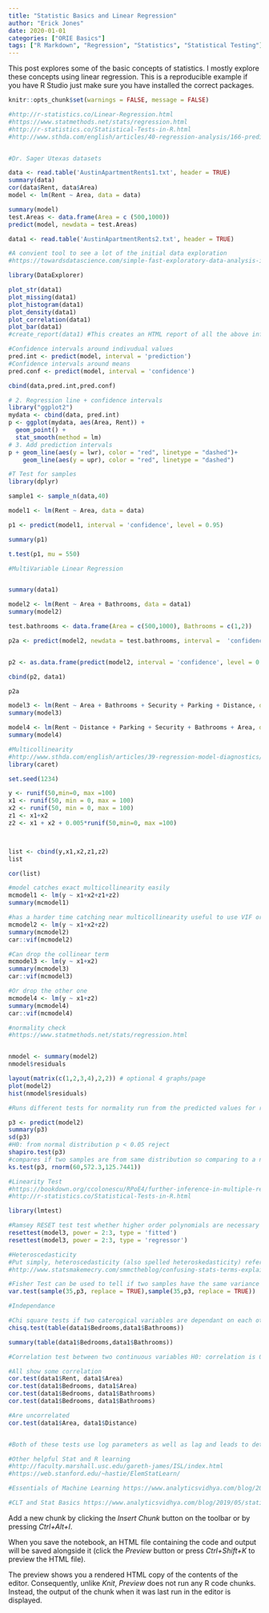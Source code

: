 ```yaml
---
title: "Statistic Basics and Linear Regression"
author: "Erick Jones"
date: 2020-01-01
categories: ["ORIE Basics"]
tags: ["R Markdown", "Regression", "Statistics", "Statistical Testing"]
---
```



This post explores some of the basic concepts of statistics. 
I mostly explore these concepts using linear regression.
This is a reproducible example if you have R Studio just  make sure you have installed the correct packages.






```r
knitr::opts_chunk$set(warnings = FALSE, message = FALSE)


```

```r

#http://r-statistics.co/Linear-Regression.html
#https://www.statmethods.net/stats/regression.html
#http://r-statistics.co/Statistical-Tests-in-R.html
#http://www.sthda.com/english/articles/40-regression-analysis/166-predict-in-r-model-predictions-and-confidence-intervals/


#Dr. Sager Utexas datasets

data <- read.table('AustinApartmentRents1.txt', header = TRUE)
summary(data)
cor(data$Rent, data$Area)
model <- lm(Rent ~ Area, data = data)

summary(model)
test.Areas <- data.frame(Area = c (500,1000))
predict(model, newdata = test.Areas)

data1 <- read.table('AustinApartmentRents2.txt', header = TRUE)


```


```r
#A convient tool to see a lot of the initial data exploration
#https://towardsdatascience.com/simple-fast-exploratory-data-analysis-in-r-with-dataexplorer-package-e055348d9619

library(DataExplorer)

plot_str(data1)
plot_missing(data1)
plot_histogram(data1)
plot_density(data1)
plot_correlation(data1)
plot_bar(data1)
#create_report(data1) #This creates an HTML report of all the above information and more
```

```r
#Confidence intervals around indivudual values
pred.int <- predict(model, interval = 'prediction')
#Confidence intervals around means
pred.conf <- predict(model, interval = 'confidence')

cbind(data,pred.int,pred.conf)
```
```r
# 2. Regression line + confidence intervals
library("ggplot2")
mydata <- cbind(data, pred.int)
p <- ggplot(mydata, aes(Area, Rent)) +
  geom_point() +
  stat_smooth(method = lm)
# 3. Add prediction intervals
p + geom_line(aes(y = lwr), color = "red", linetype = "dashed")+
    geom_line(aes(y = upr), color = "red", linetype = "dashed")
```


```r
#T Test for samples
library(dplyr)

sample1 <- sample_n(data,40)

model1 <- lm(Rent ~ Area, data = data)

p1 <- predict(model1, interval = 'confidence', level = 0.95)

summary(p1)

t.test(p1, mu = 550)
```


```r
#MultiVariable Linear Regression


summary(data1)

model2 <- lm(Rent ~ Area + Bathrooms, data = data1)
summary(model2)

test.bathrooms <- data.frame(Area = c(500,1000), Bathrooms = c(1,2))

p2a <- predict(model2, newdata = test.bathrooms, interval =  'confidence')


p2 <- as.data.frame(predict(model2, interval = 'confidence', level = 0.95))

cbind(p2, data1)

p2a

```
```r
model3 <- lm(Rent ~ Area + Bathrooms + Security + Parking + Distance, data = data1)
summary(model3)

model4 <- lm(Rent ~ Distance + Parking + Security + Bathrooms + Area, data = data1)
summary(model4)
```
```r
#Multicollinearity
#http://www.sthda.com/english/articles/39-regression-model-diagnostics/160-multicollinearity-essentials-and-vif-in-r/
library(caret)

set.seed(1234)

y <- runif(50,min=0, max =100)
x1 <- runif(50, min = 0, max = 100)
x2 <- runif(50, min = 0, max = 100)
z1 <- x1+x2
z2 <- x1 + x2 + 0.005*runif(50,min=0, max =100)



list <- cbind(y,x1,x2,z1,z2)
list

cor(list)

#model catches exact multicollinearity easily
mcmodel1 <- lm(y ~ x1+x2+z1+z2)
summary(mcmodel1)

#has a harder time catching near multicollinearity useful to use VIF or tolerance
mcmodel2 <- lm(y ~ x1+x2+z2)
summary(mcmodel2)
car::vif(mcmodel2)

#Can drop the collinear term
mcmodel3 <- lm(y ~ x1+x2)
summary(mcmodel3)
car::vif(mcmodel3)

#Or drop the other one
mcmodel4 <- lm(y ~ x1+z2)
summary(mcmodel4)
car::vif(mcmodel4)


```
```r
#normality check
#https://www.statmethods.net/stats/regression.html


nmodel <- summary(model2)
nmodel$residuals

layout(matrix(c(1,2,3,4),2,2)) # optional 4 graphs/page
plot(model2)
hist(nmodel$residuals)

#Runs different tests for normality run from the predicted values for rent

p3 <- predict(model2)
summary(p3)
sd(p3)
#H0: from normal distribution p < 0.05 reject
shapiro.test(p3)
#compares if two samples are from same distribution so comparing to a normal distribution H0: from different distributions p < 0.05 reject
ks.test(p3, rnorm(60,572.3,125.7441))

```
```r
#Linearity Test
#https://bookdown.org/ccolonescu/RPoE4/further-inference-in-multiple-regression.html
#http://r-statistics.co/Statistical-Tests-in-R.html

library(lmtest)

#Ramsey RESET test test whether higher order polynomials are necessary H0: no higher order polynomials are necssary
resettest(model3, power = 2:3, type = 'fitted')
resettest(model3, power = 2:3, type = 'regressor')
```
```r
#Heteroscedasticity
#Put simply, heteroscedasticity (also spelled heteroskedasticity) refers to the circumstance in which the variability of a variable is unequal across the range of values of a second variable that predicts it.
#http://www.statsmakemecry.com/smmctheblog/confusing-stats-terms-explained-heteroscedasticity-heteroske.html

#Fisher Test can be used to tell if two samples have the same variance H0: ratio of variances is 1 aka they are the same p < 0.05 reject H0
var.test(sample(35,p3, replace = TRUE),sample(35,p3, replace = TRUE))

#Independance 

#Chi square tests if two caterogical variables are dependant on each other H0: variables are independant p < 0.05 reject H0
chisq.test(table(data1$Bedrooms,data1$Bathrooms))

summary(table(data1$Bedrooms,data1$Bathrooms))

#Correlation test between two continuous variables H0: correlation is 0 aka they are independant p < 0.05 reject H0

#All show some correlation
cor.test(data1$Rent, data1$Area)
cor.test(data1$Bedrooms, data1$Area)
cor.test(data1$Bedrooms, data1$Bathrooms)
cor.test(data1$Bedrooms, data1$Bathrooms)

#Are uncorrelated
cor.test(data1$Area, data1$Distance)


#Both of these tests use log parameters as well as lag and leads to determine if the variance changes or if the predictors are truly independant of each other
```

```r
#Other helpful Stat and R learning
#http://faculty.marshall.usc.edu/gareth-james/ISL/index.html
#https://web.stanford.edu/~hastie/ElemStatLearn/

#Essentials of Machine Learning https://www.analyticsvidhya.com/blog/2017/09/common-machine-learning-algorithms/

#CLT and Stat Basics https://www.analyticsvidhya.com/blog/2019/05/statistics-101-introduction-central-limit-theorem/
```

Add a new chunk by clicking the *Insert Chunk* button on the toolbar or by pressing *Ctrl+Alt+I*.

When you save the notebook, an HTML file containing the code and output will be saved alongside it (click the *Preview* button or press *Ctrl+Shift+K* to preview the HTML file).

The preview shows you a rendered HTML copy of the contents of the editor. Consequently, unlike *Knit*, *Preview* does not run any R code chunks. Instead, the output of the chunk when it was last run in the editor is displayed.
